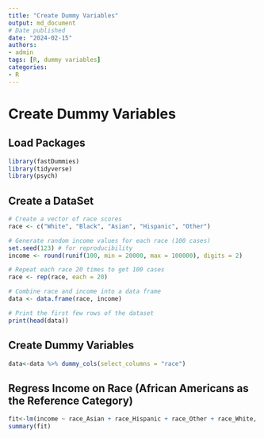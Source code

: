 ```yaml
---
title: "Create Dummy Variables"
output: md_document
# Date published
date: "2024-02-15"
authors: 
- admin
tags: [R, dummy variables]
categories: 
- R
---
```


# Create Dummy Variables

## Load Packages

```r
library(fastDummies)
library(tidyverse)
library(psych)
```

## Create a DataSet

```r
# Create a vector of race scores
race <- c("White", "Black", "Asian", "Hispanic", "Other")

# Generate random income values for each race (100 cases)
set.seed(123) # for reproducibility
income <- round(runif(100, min = 20000, max = 100000), digits = 2)

# Repeat each race 20 times to get 100 cases
race <- rep(race, each = 20)

# Combine race and income into a data frame
data <- data.frame(race, income)

# Print the first few rows of the dataset
print(head(data))
```

## Create Dummy Variables

```r
data<-data %>% dummy_cols(select_columns = "race")
```

## Regress Income on Race (African Americans as the Reference Category)

```r
fit<-lm(income ~ race_Asian + race_Hispanic + race_Other + race_White, data=data)
summary(fit)
```

